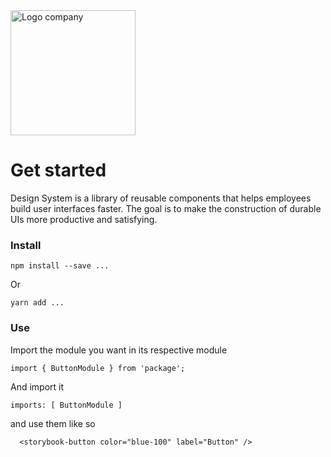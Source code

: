 
<Meta title="Intro" />

<img src="" alt="Logo company" height="200px" />

# Get started

Design System is a library of reusable components that helps employees build user interfaces faster. The goal is to make the construction of durable UIs more productive and satisfying.

### **Install**

`npm install --save ...`

Or

`yarn add ...`


### **Use**

Import the module you want in its respective module

`import { ButtonModule } from 'package';`

And import it

`imports: [
  ButtonModule
]`

and use them like so

```
  <storybook-button color="blue-100" label="Button" />
```